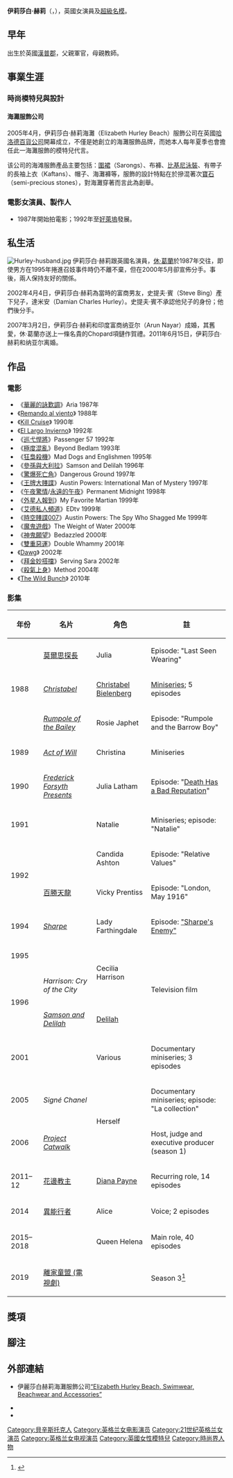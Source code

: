 {{Expert|time=2015-12-14T03:31:02+00:00}}
{{Expand English|Elizabeth_Hurley}}
{{noteTA
|T=zh-cn:伊丽莎白·赫尔利; zh-tw:伊莉莎白·赫莉;zh-hk:伊莉莎白·凱莉;
|1=zh-cn:伊丽莎白; zh-tw:伊莉莎白;zh-hk:伊莉莎白;
|2=zh-cn:赫尔利; zh-tw:赫莉;zh-hk:凱莉;
|3=zh-hans:珍; zh-hant:珍;
|4=zh-cn:休·格兰特;zh-tw:休·葛蘭;zh-hk:曉·格蘭特;
}}
{{藝人
| name         = 伊麗莎白·赫莉<br />{{small|{{lang|en|Elizabeth Hurley}}}}
| type         = 女演员
| image        = Elizabeth Hurley 2015 TCA Press Tour (cropped).jpg
| caption      = 
| birth_name   = 伊莉莎白·珍·赫莉<br />{{lang|en|Elizabeth Jane Hurley}}
| birth_date   = {{Birth date and age|1965|06|10}}
| birth_place  = {{UK}}[[英格兰|英格兰]][[汉普郡|汉普郡]][[贝辛斯托克|贝辛斯托克]]
| 別名  = Liz Hurley
| occupation   = {{flatlist|
* 演員
* 超級名模
}}
| years_active = 1987年至今 
| spouse       = {{marriage|阿伦·纳亚尔|2007|2011|reason=divorced}}
| children     = 達米安·赫莉
| website      = {{url|elizabethhurley.com}}
}}

'''伊莉莎白·赫莉'''（{{lang-en|'''Elizabeth Hurley'''}}，{{bd|1965年|6月10日|catIdx=H}}），英國女演員及[[超級名模|超級名模]]。

==早年==
出生於英國[[漢普郡|漢普郡]]，父親軍官，母親教師。

==事業生涯==

===時尚模特兒與設計===

====海灘服飾公司====
2005年4月，伊莉莎白·赫莉海灘（Elizabeth Hurley Beach）服飾公司在英國[[哈洛德百貨公司|哈洛德百貨公司]]開幕成立，不僅是她創立的海灘服飾品牌，而她本人每年夏季也會擔任此一海灘服飾的模特兒代言。

该公司的海滩服飾產品主要包括：[[圍裙|圍裙]]（Sarongs）、布褲、[[比基尼泳衣|比基尼泳裝]]、有帶子的長袖上衣（Kaftans）、帽子、海灘褲等，服飾的設計特點在於摻混著次[[寶石|寶石]]（semi-precious stones），對海灘穿著而言此為創舉。

===電影女演員、製作人===
*1987年開始拍電影；1992年至[[好萊塢|好萊塢]]發展。

==私生活==
[[File:Hurley-husband.jpg|thumb]]
伊莉莎白·赫莉跟英國名演員，[[休·格兰特|休·葛蘭]]於1987年交往，即使男方在1995年捲進召妓事件時仍不離不棄，但在2000年5月卻宣佈分手。事後，兩人保持友好的關係。

2002年4月4日，伊莉莎白·赫莉為當時的富商男友，史提夫·賓（Steve Bing）產下兒子，達米安（Damian Charles Hurley）。史提夫·賓不承認他兒子的身份；他們後分手。

2007年3月2日，伊莉莎白·赫莉和印度富商纳亚尔（Arun Nayar）成婚，其舊愛，休·葛蘭亦送上一條名貴的Chopard項鏈作賀禮。2011年6月15日，伊莉莎白·赫莉和纳亚尔离婚。

==作品==
===電影===
*《[[華麗的詠歎調|華麗的詠歎調]]》Aria  1987年
*《[[Remando_al_viento|Remando al viento]]》 1988年
*《[[Kill_Cruise|Kill Cruise]]》 1990年
*《[[El_Largo_Invierno|El Largo Invierno]]》  1992年
*《[[巡弋悍將|巡弋悍將]]》Passenger 57  1992年
*《[[極度混亂|極度混亂]]》Beyond Bedlam 1993年
*《[[狂梟殺機|狂梟殺機]]》Mad Dogs and Englishmen  1995年
*《[[參孫與大利拉|參孫與大利拉]]》Samson and Delilah  1996年
*《[[驚爆死亡角|驚爆死亡角]]》Dangerous Ground  1997年
*《[[王牌大賤諜|王牌大賤諜]]》Austin Powers: International Man of Mystery 1997年
*《[[午夜驚情|午夜驚情]]/[[永遠的午夜|永遠的午夜]]》Permanent Midnight  1998年
*《[[外星人報到|外星人報到]]》My Favorite Martian 1999年
*《[[艾德私人頻道|艾德私人頻道]]》EDtv  1999年
*《[[時空賤諜007|時空賤諜007]]》Austin Powers: The Spy Who Shagged Me  1999年
*《[[魔鬼遊戲|魔鬼遊戲]]》The Weight of Water  2000年
*《[[神鬼願望|神鬼願望]]》Bedazzled  2000年
*《[[雙重惡運|雙重惡運]]》Double Whammy  2001年
*《[[Dawg|Dawg]]》 2002年
*《[[拜金妙搭擋|拜金妙搭擋]]》Serving Sara 2002年
*《[[殺氣上身|殺氣上身]]》Method  2004年
*《[[The_Wild_Bunch|The Wild Bunch]]》  2010年

===影集===
{| class="wikitable sortable"
! 年份
! 名片
! 角色
! class="unsortable" | 註
|-
|rowspan=3|1988
| [[莫爾思探長|莫爾思探長]]
| Julia
| Episode: "Last Seen Wearing"
|-
| ''[[Christabel_(1988_TV_drama)|Christabel]]''
| [[Christabel_Bielenberg|Christabel Bielenberg]]
| [[Miniseries|Miniseries]]; 5 episodes
|-
| ''[[Rumpole_of_the_Bailey|Rumpole of the Bailey]]''
| Rosie Japhet
| Episode: "Rumpole and the Barrow Boy"
|-
| 1989
| ''[[Act_of_Will|Act of Will]]''
| Christina
| Miniseries
|-
| 1990
| ''[[Frederick_Forsyth_Presents|Frederick Forsyth Presents]]''
| Julia Latham
| Episode: "[[Death_Has_a_Bad_Reputation|Death Has a Bad Reputation]]"
|-
| 1991
| ''{{sortname|The|Orchid House|dab=TV serial}}''
| Natalie
| Miniseries; episode: "Natalie"
|-
|rowspan=2|1992
| ''{{sortname|The|Good Guys|dab=UK TV series}}''
| Candida Ashton
| Episode: "Relative Values"
|-
| [[百勝天龍|百勝天龍]]
| Vicky Prentiss
| Episode: "London, May 1916"
|-
| 1994
| ''[[Sharpe_(TV_series)|Sharpe]]''
| Lady Farthingdale
| Episode: [[Sharpe's_Enemy_(TV_programme)|"Sharpe's Enemy"]]
|-
| 1995
| ''{{sortname|The|Shamrock Conspiracy|nolink=1}}''
| rowspan=2|Cecilia Harrison
| rowspan=3|Television film
|-
|rowspan=2|1996
| ''Harrison: Cry of the City''
|-
| ''[[Samson_and_Delilah_(1996_film)|Samson and Delilah]]''
| [[Delilah|Delilah]]
|-
| 2001
| ''{{sortname|The|Human Face}}''
| Various
| Documentary miniseries; 3 episodes
|-
| 2005
| ''Signé Chanel''
| rowspan=2|Herself
| Documentary miniseries; episode: "La collection"
|-
| 2006
| ''[[Project_Catwalk|Project Catwalk]]''
| Host, judge and executive producer (season 1)
|-
| 2011–12
| [[花邊教主|花邊教主]]
| [[List_of_Gossip_Girl_characters#Diana_Payne|Diana Payne]]
| Recurring role, 14 episodes
|-
| 2014
| [[異能行者|異能行者]]
| Alice
| Voice; 2 episodes
|-
| 2015–2018
| ''{{sortname|The|Royals|dab=TV series}}''
| Queen Helena 
| Main role, 40 episodes
|-
| 2019
| [[離家童盟_(電視劇)|離家童盟 (電視劇)]]
| {{le|摩根娜勒菲 (漫威漫畫)|Morgan le Fay (Marvel Comics)|摩根娜勒菲}}
| Season 3<ref name="HurleyCastS3">{{cite web |url=https://deadline.com/2019/06/marvels-runaways-adds-elizabeth-hurley-as-morgan-lefay-1202627592/ |title=Marvel’s ‘Runaways’ Adds Elizabeth Hurley As Morgan LeFay |work=Deadline Hollywood |first=Geoff |last=Boucher |date=June 6, 2019 |accessdate=June 5, 2019 |archive-date=2020-06-27 |archive-url=https://web.archive.org/web/20200627023448/https://deadline.com/2019/06/marvels-runaways-adds-elizabeth-hurley-as-morgan-lefay-1202627592/ |dead-url=no }}</ref>
|}

==獎項==


==腳注==
{{reflist|1}}

==外部連結==
*{{en}}伊麗莎白赫莉海灘服飾公司[http://www.elizabethhurley.com/ “Elizabeth Hurley Beach, Swimwear, Beachwear and Accessories”] {{Wayback|url=http://www.elizabethhurley.com/ |date=20110512204215 }}
*{{en}}{{imdb name|id=0000167|name=Elizabeth Hurley}}
*{{en}}{{tvtome person|id=31128|name=Elizabeth Hurley}}
{{commonscat|Elizabeth Hurley|伊麗莎白·赫莉}}

{{Authority control}}

{{DEFAULTSORT: Hurley, Elizabeth}}
[[Category:貝辛斯托克人|Category:貝辛斯托克人]]
[[Category:英格兰女电影演员|Category:英格兰女电影演员]]
[[Category:21世纪英格兰女演员|Category:21世纪英格兰女演员]]
[[Category:英格兰女电视演员|Category:英格兰女电视演员]]
[[Category:英國女性模特兒|Category:英國女性模特兒]] 
[[Category:時尚界人物|Category:時尚界人物]]
